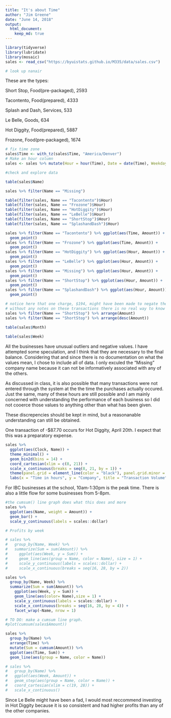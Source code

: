 ```yaml
---
title: "It's about Time"
author: "Jim Greene"
date: "June 14, 2018"
output: 
  html_document:
    keep_md: true
---
```


```r
library(tidyverse)
library(lubridate)
library(mosaic)
sales <- read_csv("https://byuistats.github.io/M335/data/sales.csv")

# look up nanair
```

              
These are the types:

Short Stop, Food(pre-packaged), 2593

Tacontento, Food(prepared), 4333

Splash and Dash, Services, 533

Le Belle, Goods, 634

Hot Diggity, Food(prepared), 5887

Frozone, Food(pre-packaged), 1674

```r
# fix time zone
sales$Time <- with_tz(sales$Time, "America/Denver")
# Make an hour column
sales <- sales %>% mutate(Hour = hour(Time), Date = date(Time), Weekday = wday(Time), Monthday = mday(Time), Month = month(Time), Week = week(Time), Clock = (hour(Time) + minute(Time)/60)) %>% filter(Name != "Missing")
```

```r
#check and explore data

table(sales$Name)

sales %>% filter(Name == "Missing")

table(filter(sales, Name == "Tacontento")$Hour)
table(filter(sales, Name == "Frozone")$Hour)
table(filter(sales, Name == "HotDiggity")$Hour)
table(filter(sales, Name == "LeBelle")$Hour)
table(filter(sales, Name == "ShortStop")$Hour)
table(filter(sales, Name == "SplashandDash")$Hour)

sales %>% filter(Name == "Tacontento") %>% ggplot(aes(Time, Amount)) +
  geom_point()
sales %>% filter(Name == "Frozone") %>% ggplot(aes(Time, Amount)) +
  geom_point()
sales %>% filter(Name == "HotDiggity") %>% ggplot(aes(Hour, Amount)) +
  geom_point()
sales %>% filter(Name == "LeBelle") %>% ggplot(aes(Hour, Amount)) +
  geom_point()
sales %>% filter(Name == "Missing") %>% ggplot(aes(Hour, Amount)) +
  geom_point()
sales %>% filter(Name == "ShortStop") %>% ggplot(aes(Hour, Amount)) +
  geom_point()
sales %>% filter(Name == "SplashandDash") %>% ggplot(aes(Hour, Amount)) +
  geom_point()

# notice here that one charge, $194, might have been made to negate the other.
# without any notes on these transactions there is no real way to know what they are. I can only guess.
sales %>% filter(Name == "ShortStop") %>% arrange(Amount)
sales %>% filter(Name == "ShortStop") %>% arrange(desc(Amount))

table(sales$Month)
 
table(sales$Week)


```

All the businesses have unusual outliers and negative values. I have attempted some speculation, and I think that they are necessary to the final balance. Considering that and since there is no documentation on what the values mean, I chose to include all of data. I only exculed the "Missing" company name because it can not be informatively associated with any of the others.

As discussed in class, it is also possible that many transactions were not entered through the system at the the time the purchases actually occured. Just the same, many of these hours are still possible and I am mainly concerned with understanding the performance of each business so I did not cooerce those values to anything other than what has been given.

These discrepencies should be kept in mind, but a reasonanable understanding can still be obtained.

One transaction of -$87.70 occurs for Hot Diggity, April 20th. I expect that this was a preparatory expense.

```r
sales %>% 
  ggplot(aes(Clock, Name)) +
  theme_minimal() +
  geom_bin2d(bins = 14) +
  coord_cartesian(xlim = c(8, 21)) +
  scale_x_continuous(breaks = seq(8, 21, by = 1)) +
  theme(panel.grid = element_line(color = "black"), panel.grid.minor = element_blank(), panel.grid.major.y = element_blank()) +
  labs(x = "Time in hours", y = "Company", title = "Transaction Volume")
```

For IBC businesses at the school, 10am-1:30pm is the peak time. There is also a little flow for some businesses from 5-8pm.

```r
#the cumsum() line graph does what this does and more
sales %>% 
  ggplot(aes(Name, weight = Amount)) +
  geom_bar() +
  scale_y_continuous(labels = scales::dollar)
```

```r
# Profits by week

# sales %>% 
#   group_by(Name, Week) %>% 
#   summarize(Sum = sum(Amount)) %>% 
#     ggplot(aes(Week, y = Sum)) +
#     geom_line(aes(group = Name, color = Name), size = 1) +
#     scale_y_continuous(labels = scales::dollar) +
#     scale_x_continuous(breaks = seq(16, 28, by = 2))

sales %>% 
  group_by(Name, Week) %>% 
  summarize(Sum = sum(Amount)) %>% 
    ggplot(aes(Week, y = Sum)) +
    geom_line(aes(color= Name),size = 1) +
    scale_y_continuous(labels = scales::dollar) +
    scale_x_continuous(breaks = seq(16, 28, by = 4)) +
    facet_wrap(~Name, nrow = 1)
```

```r
# TO DO: make a cumsum line graph.
#plot(cumsum(sales$Amount))

sales %>%
  group_by(Name) %>%
  arrange(Time) %>% 
  mutate(Sum = cumsum(Amount)) %>% 
  ggplot(aes(Time, Sum)) +
  geom_line(aes(group = Name, color = Name))

# sales %>%
#   group_by(Name) %>% 
#   ggplot(aes(Week, Amount)) +
#   geom_step(aes(group = Name, color = Name)) +
#   coord_cartesian(xlim = c(19, 28)) +
#   scale_x_continuous()
```

Since Le Belle might have been a fad, I would most reccommend investing in Hot Diggity because it is so consistent and had higher profits than any of the other companies.
